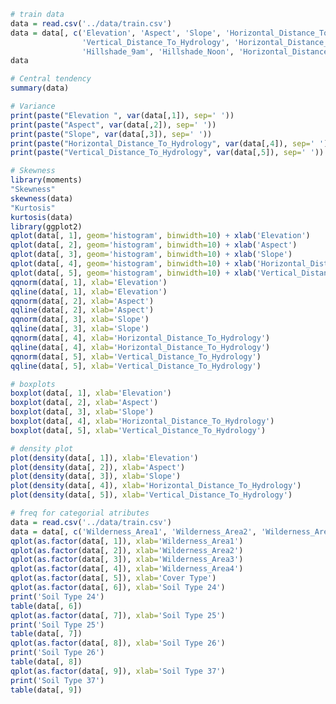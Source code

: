 ```r
# train data
data = read.csv('../data/train.csv')
data = data[, c('Elevation', 'Aspect', 'Slope', 'Horizontal_Distance_To_Hydrology', 
                'Vertical_Distance_To_Hydrology', 'Horizontal_Distance_To_Roadways', 
                'Hillshade_9am', 'Hillshade_Noon', 'Horizontal_Distance_To_Fire_Points')]
data
```

```r
# Central tendency
summary(data)

```
```r
# Variance
print(paste("Elevation ", var(data[,1]), sep=' '))
print(paste("Aspect", var(data[,2]), sep=' '))
print(paste("Slope", var(data[,3]), sep=' '))
print(paste("Horizontal_Distance_To_Hydrology", var(data[,4]), sep=' '))
print(paste("Vertical_Distance_To_Hydrology", var(data[,5]), sep=' '))
```

```r
# Skewness
library(moments)
"Skewness"
skewness(data)
"Kurtosis"
kurtosis(data)
library(ggplot2)
qplot(data[, 1], geom='histogram', binwidth=10) + xlab('Elevation')
qplot(data[, 2], geom='histogram', binwidth=10) + xlab('Aspect')
qplot(data[, 3], geom='histogram', binwidth=10) + xlab('Slope')
qplot(data[, 4], geom='histogram', binwidth=10) + xlab('Horizontal_Distance_To_Hydrology')
qplot(data[, 5], geom='histogram', binwidth=10) + xlab('Vertical_Distance_To_Hydrology')
qqnorm(data[, 1], xlab='Elevation')
qqline(data[, 1], xlab='Elevation')
qqnorm(data[, 2], xlab='Aspect')
qqline(data[, 2], xlab='Aspect')
qqnorm(data[, 3], xlab='Slope')
qqline(data[, 3], xlab='Slope')
qqnorm(data[, 4], xlab='Horizontal_Distance_To_Hydrology')
qqline(data[, 4], xlab='Horizontal_Distance_To_Hydrology')
qqnorm(data[, 5], xlab='Vertical_Distance_To_Hydrology')
qqline(data[, 5], xlab='Vertical_Distance_To_Hydrology')
```

```r
# boxplots
boxplot(data[, 1], xlab='Elevation')
boxplot(data[, 2], xlab='Aspect')
boxplot(data[, 3], xlab='Slope')
boxplot(data[, 4], xlab='Horizontal_Distance_To_Hydrology')
boxplot(data[, 5], xlab='Vertical_Distance_To_Hydrology')
```

```r
# density plot
plot(density(data[, 1]), xlab='Elevation')
plot(density(data[, 2]), xlab='Aspect')
plot(density(data[, 3]), xlab='Slope')
plot(density(data[, 4]), xlab='Horizontal_Distance_To_Hydrology')
plot(density(data[, 5]), xlab='Vertical_Distance_To_Hydrology')
```

```r
# freq for categorial atributes
data = read.csv('../data/train.csv')
data = data[, c('Wilderness_Area1', 'Wilderness_Area2', 'Wilderness_Area3', 'Wilderness_Area4', 'Cover_Type', 'Soil_Type25', 'Soil_Type25', 'Soil_Type25', 'Soil_Type37')]
qplot(as.factor(data[, 1]), xlab='Wilderness_Area1')
qplot(as.factor(data[, 2]), xlab='Wilderness_Area2')
qplot(as.factor(data[, 3]), xlab='Wilderness_Area3')
qplot(as.factor(data[, 4]), xlab='Wilderness_Area4')
qplot(as.factor(data[, 5]), xlab='Cover Type')
qplot(as.factor(data[, 6]), xlab='Soil Type 24')
print('Soil Type 24')
table(data[, 6])
qplot(as.factor(data[, 7]), xlab='Soil Type 25')
print('Soil Type 25')
table(data[, 7])
qplot(as.factor(data[, 8]), xlab='Soil Type 26')
print('Soil Type 26')
table(data[, 8])
qplot(as.factor(data[, 9]), xlab='Soil Type 37')
print('Soil Type 37')
table(data[, 9])
```

